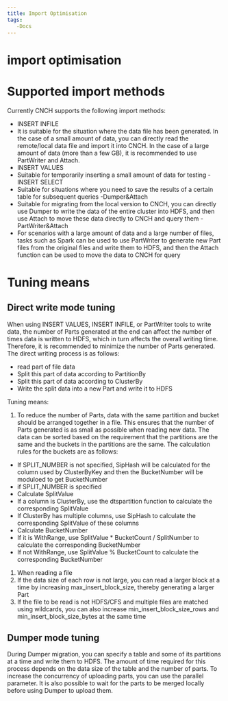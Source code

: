 ```yaml
---
title: Import Optimisation
tags:
   -Docs
---
```


# import optimisation

# Supported import methods

Currently CNCH supports the following import methods:

- INSERT INFILE
- It is suitable for the situation where the data file has been generated. In the case of a small amount of data, you can directly read the remote/local data file and import it into CNCH. In the case of a large amount of data (more than a few GB), it is recommended to use PartWriter and Attach.
- INSERT VALUES
- Suitable for temporarily inserting a small amount of data for testing
-INSERT SELECT
- Suitable for situations where you need to save the results of a certain table for subsequent queries
-Dumper&Attach
- Suitable for migrating from the local version to CNCH, you can directly use Dumper to write the data of the entire cluster into HDFS, and then use Attach to move these data directly to CNCH and query them
-PartWriter&Attach
- For scenarios with a large amount of data and a large number of files, tasks such as Spark can be used to use PartWriter to generate new Part files from the original files and write them to HDFS, and then the Attach function can be used to move the data to CNCH for query

# Tuning means

## Direct write mode tuning

When using INSERT VALUES, INSERT INFILE, or PartWriter tools to write data, the number of Parts generated at the end can affect the number of times data is written to HDFS, which in turn affects the overall writing time. Therefore, it is recommended to minimize the number of Parts generated. The direct writing process is as follows:

- read part of file data
- Split this part of data according to PartitionBy
- Split this part of data according to ClusterBy
- Write the split data into a new Part and write it to HDFS

Tuning means:

1. To reduce the number of Parts, data with the same partition and bucket should be arranged together in a file. This ensures that the number of Parts generated is as small as possible when reading new data. The data can be sorted based on the requirement that the partitions are the same and the buckets in the partitions are the same. The calculation rules for the buckets are as follows:

- If SPLIT_NUMBER is not specified, SipHash will be calculated for the column used by ClusterByKey and then the BucketNumber will be moduloed to get BucketNumber
- if SPLIT_NUMBER is specified
- Calculate SplitValue
- If a column is ClusterBy, use the dtspartition function to calculate the corresponding SplitValue
- If ClusterBy has multiple columns, use SipHash to calculate the corresponding SplitValue of these columns
- Calculate BucketNumber
- If it is WithRange, use SplitValue \* BucketCount / SplitNumber to calculate the corresponding BucketNumber
- If not WithRange, use SplitValue % BucketCount to calculate the corresponding BucketNumber

1. When reading a file
2. If the data size of each row is not large, you can read a larger block at a time by increasing max_insert_block_size, thereby generating a larger Part
3. If the file to be read is not HDFS/CFS and multiple files are matched using wildcards, you can also increase min_insert_block_size_rows and min_insert_block_size_bytes at the same time

## Dumper mode tuning

During Dumper migration, you can specify a table and some of its partitions at a time and write them to HDFS. The amount of time required for this process depends on the data size of the table and the number of parts. To increase the concurrency of uploading parts, you can use the parallel parameter. It is also possible to wait for the parts to be merged locally before using Dumper to upload them.
